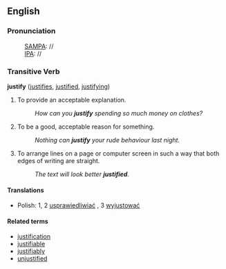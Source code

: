 ==English==

===Pronunciation===
: [[SAMPA]]: //
: [[IPA]]: //

===Transitive Verb===
'''justify'''  ([[justifies]], [[justified]], [[justifying]])
# To provide an acceptable explanation.
#: ''How can you '''justify''' spending so much money on clothes?''
# To be a good, acceptable reason for something.
#: ''Nothing can '''justify''' your rude behaviour last night.''
# To arrange lines on a page or computer screen in such a way that both edges of writing are straight.
#: ''The text will look better '''justified'''.''



====Translations====

*Polish: 1, 2 [[usprawiedliwiać]] , 3 [[wyjustować]]

====Related terms====
*[[justification]]
*[[justifiable]]
*[[justifiably]]
*[[unjustified]]